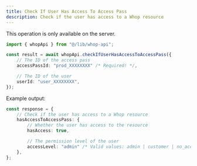 ```yaml
---
title: Check If User Has Access To Access Pass
description: Check if the user has access to a Whop resource
---
```

<Note>This operation is only available on the server.</Note>
```typescript
import { whopApi } from "@/lib/whop-api";

const result = await whopApi.checkIfUserHasAccessToAccessPass({
	// The ID of the access pass
	accessPassId: "prod_XXXXXXXX" /* Required! */,

	// The ID of the user
	userId: "user_XXXXXXXX",
});

```

Example output:

```typescript
const response = {
	// Check if the user has access to a Whop resource
	hasAccessToAccessPass: {
		// Whether the user has access to the resource
		hasAccess: true,

		// The permission level of the user
		accessLevel: "admin" /* Valid values: admin | customer | no_access */,
	},
};

```
